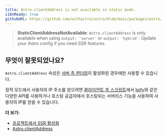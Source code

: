 ```yaml
---
title: Astro.clientAddress is not available in static mode.
i18nReady: true
githubURL: https://github.com/withastro/astro/blob/main/packages/astro/src/core/errors/errors-data.ts
---
```


> **StaticClientAddressNotAvailable**: `Astro.clientAddress` is only available when using `output: 'server'` or `output: 'hybrid'`. Update your Astro config if you need SSR features.

## 무엇이 잘못되었나요?

`Astro.clientAddress` 속성은 [서버 측 렌더링](/ko/guides/server-side-rendering/)이 활성화된 경우에만 사용할 수 있습니다.

정적 모드에서 사용자의 IP 주소를 얻으려면 [클라이언트 측 스크립트](/ko/guides/client-side-scripts/)에서 [Ipify](https://www.ipify.org/)와 같은 다양한 API를 사용하거나 호스팅 공급자에서 호스팅되는 서버리스 기능을 사용하여 사용자의 IP를 얻을 수 있습니다.

**더 보기:**
-  [프로젝트에서 SSR 활성화](/ko/guides/server-side-rendering/)
-  [Astro.clientAddress](/ko/reference/api-reference/#astroclientaddress)